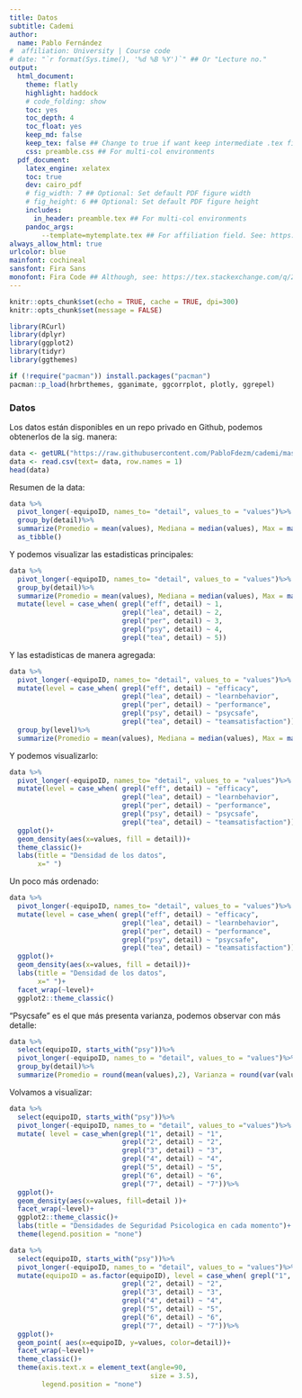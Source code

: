 ```yaml
---
title: Datos
subtitle: Cademi
author:
  name: Pablo Fernández
#  affiliation: University | Course code
# date: "`r format(Sys.time(), '%d %B %Y')`" ## Or "Lecture no."
output: 
  html_document:
    theme: flatly
    highlight: haddock
    # code_folding: show
    toc: yes
    toc_depth: 4
    toc_float: yes
    keep_md: false
    keep_tex: false ## Change to true if want keep intermediate .tex file
    css: preamble.css ## For multi-col environments
  pdf_document:
    latex_engine: xelatex
    toc: true
    dev: cairo_pdf
    # fig_width: 7 ## Optional: Set default PDF figure width
    # fig_height: 6 ## Optional: Set default PDF figure height
    includes:
      in_header: preamble.tex ## For multi-col environments
    pandoc_args:
        --template=mytemplate.tex ## For affiliation field. See: https://bit.ly/2T191uZ
always_allow_html: true
urlcolor: blue
mainfont: cochineal
sansfont: Fira Sans
monofont: Fira Code ## Although, see: https://tex.stackexchange.com/q/294362
---
```


```r
knitr::opts_chunk$set(echo = TRUE, cache = TRUE, dpi=300)
knitr::opts_chunk$set(message = FALSE)

library(RCurl)
library(dplyr)
library(ggplot2)
library(tidyr)
library(ggthemes)

if (!require("pacman")) install.packages("pacman")
pacman::p_load(hrbrthemes, gganimate, ggcorrplot, plotly, ggrepel)
```

### Datos

Los datos están disponibles en un repo privado en Github, podemos obtenerlos de la sig. manera:

```r
data <- getURL("https://raw.githubusercontent.com/PabloFdezm/cademi/master/data.csv?token=AKX6XZP5VWIKIMLSZYTNRV27JBDCS")
data <- read.csv(text= data, row.names = 1)
head(data)
```

Resumen de la data:


```r
data %>%
  pivot_longer(-equipoID, names_to= "detail", values_to = "values")%>%
  group_by(detail)%>%
  summarize(Promedio = mean(values), Mediana = median(values), Max = max(values), Min = min(values))%>%
  as_tibble()
```

Y podemos visualizar las estadisticas principales:

```r
data %>%
  pivot_longer(-equipoID, names_to= "detail", values_to = "values")%>%
  group_by(detail)%>%
  summarize(Promedio = mean(values), Mediana = median(values), Max = max(values), Min = min(values))%>%
  mutate(level = case_when( grepl("eff", detail) ~ 1,
                            grepl("lea", detail) ~ 2,
                            grepl("per", detail) ~ 3,
                            grepl("psy", detail) ~ 4,
                            grepl("tea", detail) ~ 5))
```

Y las estadisticas de manera agregada:

```r
data %>%
  pivot_longer(-equipoID, names_to= "detail", values_to = "values")%>%
  mutate(level = case_when( grepl("eff", detail) ~ "efficacy",
                            grepl("lea", detail) ~ "learnbehavior",
                            grepl("per", detail) ~ "performance",
                            grepl("psy", detail) ~ "psycsafe",
                            grepl("tea", detail) ~ "teamsatisfaction"))%>%
  group_by(level)%>%
  summarize(Promedio = mean(values), Mediana = median(values), Max = max(values), Min = min(values))
```
Y podemos visualizarlo:

```r
data %>%
  pivot_longer(-equipoID, names_to= "detail", values_to = "values")%>%
  mutate(level = case_when( grepl("eff", detail) ~ "efficacy",
                            grepl("lea", detail) ~ "learnbehavior",
                            grepl("per", detail) ~ "performance",
                            grepl("psy", detail) ~ "psycsafe",
                            grepl("tea", detail) ~ "teamsatisfaction"))%>%
  ggplot()+
  geom_density(aes(x=values, fill = detail))+
  theme_classic()+
  labs(title = "Densidad de los datos",
       x=" ")
```

Un poco más ordenado:

```r
data %>%
  pivot_longer(-equipoID, names_to= "detail", values_to = "values")%>%
  mutate(level = case_when( grepl("eff", detail) ~ "efficacy",
                            grepl("lea", detail) ~ "learnbehavior",
                            grepl("per", detail) ~ "performance",
                            grepl("psy", detail) ~ "psycsafe",
                            grepl("tea", detail) ~ "teamsatisfaction"))%>%
  ggplot()+
  geom_density(aes(x=values, fill = detail))+
  labs(title = "Densidad de los datos",
       x=" ")+
  facet_wrap(~level)+
  ggplot2::theme_classic()
```

"Psycsafe" es el que más presenta varianza, podemos observar con más detalle:

```r
data %>%
  select(equipoID, starts_with("psy"))%>%
  pivot_longer(-equipoID, names_to = "detail", values_to = "values")%>%
  group_by(detail)%>%
  summarize(Promedio = round(mean(values),2), Varianza = round(var(values),2), Mediana = round(median(values),2))
```
Volvamos a visualizar:

```r
data %>%
  select(equipoID, starts_with("psy"))%>%
  pivot_longer(-equipoID, names_to = "detail", values_to ="values")%>%
  mutate( level = case_when(grepl("1", detail) ~ "1",
                            grepl("2", detail) ~ "2",
                            grepl("3", detail) ~ "3",
                            grepl("4", detail) ~ "4",
                            grepl("5", detail) ~ "5",
                            grepl("6", detail) ~ "6",
                            grepl("7", detail) ~ "7"))%>%
  ggplot()+
  geom_density(aes(x=values, fill=detail ))+
  facet_wrap(~level)+
  ggplot2::theme_classic()+
  labs(title = "Densidades de Seguridad Psicologica en cada momento")+
  theme(legend.position = "none")
```
```r
data %>%
  select(equipoID, starts_with("psy"))%>%
  pivot_longer(-equipoID, names_to = "detail", values_to = "values")%>%
  mutate(equipoID = as.factor(equipoID), level = case_when( grepl("1", detail) ~ "1",
                            grepl("2", detail) ~ "2",
                            grepl("3", detail) ~ "3",
                            grepl("4", detail) ~ "4",
                            grepl("5", detail) ~ "5",
                            grepl("6", detail) ~ "6",
                            grepl("7", detail) ~ "7"))%>%
  ggplot()+
  geom_point( aes(x=equipoID, y=values, color=detail))+
  facet_wrap(~level)+
  theme_classic()+
  theme(axis.text.x = element_text(angle=90,
                                   size = 3.5),
        legend.position = "none")

```